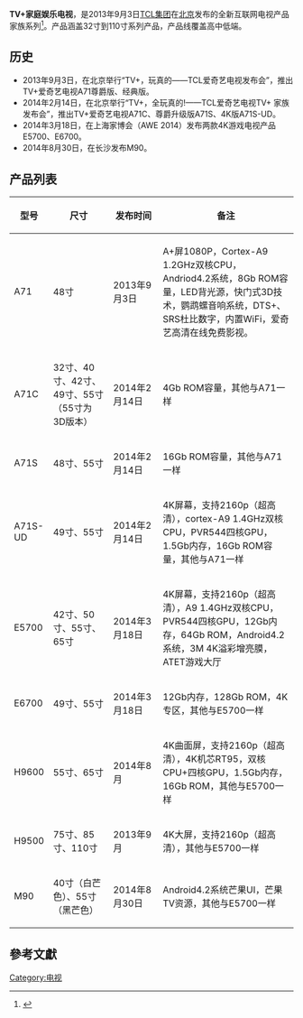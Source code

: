 {{refimprove|time=2014-09-19T13:41:32+00:00}}
'''TV+家庭娱乐电视'''，是2013年9月3日[[TCL集团|TCL集团]]在[[北京|北京]]发布的全新互联网电视产品家族系列<ref>{{Cite web |url=http://tv.yesky.com/119/35328619.shtml |title=TCL爱奇艺电视发布 TV+开创互联网化新模式 |accessdate=2014-09-19 |archive-date=2014-09-24 |archive-url=https://web.archive.org/web/20140924053701/http://tv.yesky.com/119/35328619.shtml |dead-url=no }}</ref>。产品涵盖32寸到110寸系列产品，产品线覆盖高中低端。

== 历史 ==
* 2013年9月3日，在北京举行“TV+，玩真的——TCL爱奇艺电视发布会”，推出TV+爱奇艺电视A71尊爵版、经典版。
* 2014年2月14日，在北京举行“TV+，全玩真的!——TCL爱奇艺电视TV+ 家族发布会”，推出TV+爱奇艺电视A71C、尊爵升级版A71S、4K版A71S-UD。
* 2014年3月18日，在上海家博会（AWE 2014）发布两款4K游戏电视产品E5700、E6700。
* 2014年8月30日，在长沙发布M90。

== 产品列表 ==
{| class="wikitable"
|-
! width=10%|型号 !! width=22%|尺寸 !! width=18%|发布时间 !! width=50%|备注
|-
| A71 || 48寸 || 2013年9月3日 || A+屏1080P，Cortex-A9 1.2GHz双核CPU，Andriod4.2系统，8Gb ROM容量，LED背光源，快门式3D技术，鹦鹉螺音响系统，DTS+、SRS杜比数字，内置WiFi，爱奇艺高清在线免费影视。
|-
| A71C || 32寸、40寸、42寸、49寸、55寸（55寸为3D版本） || 2014年2月14日 || 4Gb ROM容量，其他与A71一样
|-
| A71S || 48寸、55寸 || 2014年2月14日 || 16Gb ROM容量，其他与A71一样
|-
| A71S-UD || 49寸、55寸 || 2014年2月14日 || 4K屏幕，支持2160p（超高清），cortex-A9 1.4GHz双核CPU，PVR544四核GPU，1.5Gb内存，16Gb ROM容量，其他与A71一样
|-
| E5700 || 42寸、50寸、55寸、65寸 || 2014年3月18日 || 4K屏幕，支持2160p（超高清），A9 1.4GHz双核CPU，PVR544四核GPU，12Gb内存，64Gb ROM，Android4.2系统，3M 4K溢彩增亮膜，ATET游戏大厅
|-
| E6700 || 49寸、55寸 || 2014年3月18日 || 12Gb内存，128Gb ROM，4K专区，其他与E5700一样
|-
| H9600 || 55寸、65寸 || 2014年8月 || 4K曲面屏，支持2160p（超高清），4K机芯RT95，双核CPU+四核GPU，1.5Gb内存，16Gb ROM，其他与E5700一样
|-
| H9500 || 75寸、85寸、110寸 || 2013年9月 || 4K大屏，支持2160p（超高清），其他与E5700一样
|-
| M90 || 40寸（白芒色）、55寸（黑芒色） || 2014年8月30日 || Android4.2系统芒果UI，芒果TV资源，其他与E5700一样
|}

==參考文獻==
{{reflist}}

[[Category:电视|Category:电视]]